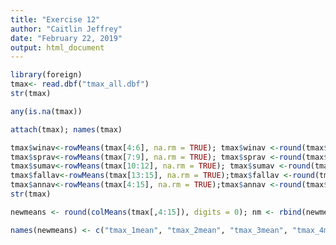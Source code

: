 ```yaml
---
title: "Exercise 12"
author: "Caitlin Jeffrey"
date: "February 22, 2019"
output: html_document
---
```

```r
library(foreign)
tmax<- read.dbf("tmax_all.dbf")
str(tmax)
```

```r
any(is.na(tmax))
```

```r
attach(tmax); names(tmax)
```



```r
tmax$winav<-rowMeans(tmax[4:6], na.rm = TRUE); tmax$winav <-round(tmax$winav, digits = 0)
tmax$sprav<-rowMeans(tmax[7:9], na.rm = TRUE); tmax$sprav <-round(tmax$sprav, digits = 0)
tmax$sumav<-rowMeans(tmax[10:12], na.rm = TRUE); tmax$sumav <-round(tmax$sumav, digits = 0)
tmax$fallav<-rowMeans(tmax[13:15], na.rm = TRUE);tmax$fallav <-round(tmax$fallav, digits = 0)
tmax$annav<-rowMeans(tmax[4:15], na.rm = TRUE);tmax$annav <-round(tmax$annav, digits = 0)
str(tmax)
```

```r
newmeans <- round(colMeans(tmax[,4:15]), digits = 0); nm <- rbind(newmeans)
```


```r
names(newmeans) <- c("tmax_1mean", "tmax_2mean", "tmax_3mean", "tmax_4mean", "tmax_5mean", "tmax_6mean", "tmax_7mean", "tmax_8mean", "tmax_9mean", "tmax_10mean", "tmax_11mean", "tmax_12mean"); newmeans
```

